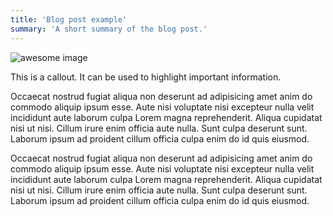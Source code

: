 ```yaml
---
title: 'Blog post example'
summary: 'A short summary of the blog post.'
---
```


<Image src="/images/builder-screenshot.png" alt="awesome image" />

<Callout rounded='md'>

This is a callout. It can be used to highlight important information.

</Callout>

<Tweet id="1780513200565285038" />

Occaecat nostrud fugiat aliqua non deserunt ad adipisicing amet anim do commodo aliquip ipsum esse. Aute nisi voluptate nisi excepteur nulla velit incididunt aute laborum culpa Lorem magna reprehenderit. Aliqua cupidatat nisi ut nisi. Cillum irure enim officia aute nulla. Sunt culpa deserunt sunt. Laborum ipsum ad proident cillum officia culpa enim do id quis eiusmod.

<Cta />

Occaecat nostrud fugiat aliqua non deserunt ad adipisicing amet anim do commodo aliquip ipsum esse. Aute nisi voluptate nisi excepteur nulla velit incididunt aute laborum culpa Lorem magna reprehenderit. Aliqua cupidatat nisi ut nisi. Cillum irure enim officia aute nulla. Sunt culpa deserunt sunt. Laborum ipsum ad proident cillum officia culpa enim do id quis eiusmod.
